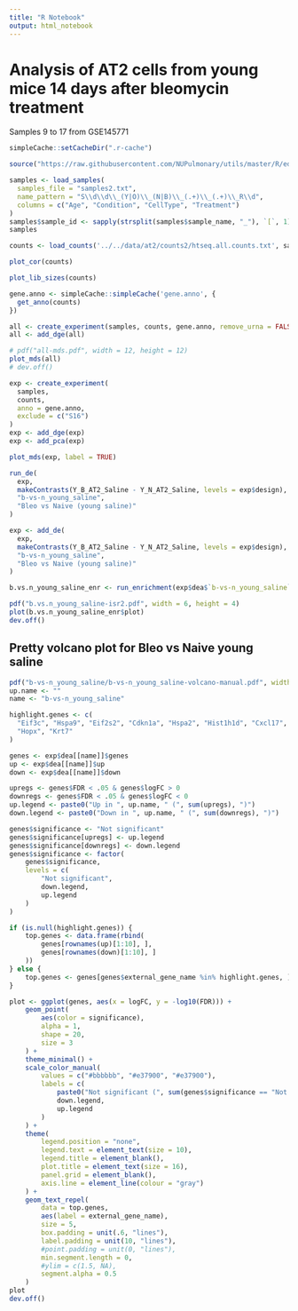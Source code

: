 ```yaml
---
title: "R Notebook"
output: html_notebook
---
```


# Analysis of AT2 cells from young mice 14 days after bleomycin treatment

Samples 9 to 17 from GSE145771

```r
simpleCache::setCacheDir(".r-cache")
```

```r
source("https://raw.githubusercontent.com/NUPulmonary/utils/master/R/edger.R")
```

```r
samples <- load_samples(
  samples_file = "samples2.txt",
  name_pattern = "S\\d\\d\\_(Y|O)\\_(N|B)\\_(.+)\\_(.+)\\_R\\d",
  columns = c("Age", "Condition", "CellType", "Treatment")
)
samples$sample_id <- sapply(strsplit(samples$sample_name, "_"), `[`, 1)
samples
```

```r
counts <- load_counts('../../data/at2/counts2/htseq.all.counts.txt', samples)
```

```r
plot_cor(counts)
```

```r
plot_lib_sizes(counts)
```

```r
gene.anno <- simpleCache::simpleCache('gene.anno', {
  get_anno(counts)
})
```

```r
all <- create_experiment(samples, counts, gene.anno, remove_urna = FALSE)
all <- add_dge(all)
```

```r
# pdf("all-mds.pdf", width = 12, height = 12)
plot_mds(all)
# dev.off()
```

```r
exp <- create_experiment(
  samples,
  counts,
  anno = gene.anno,
  exclude = c("S16")
)
exp <- add_dge(exp)
exp <- add_pca(exp)
```

```r
plot_mds(exp, label = TRUE)
```

```r
run_de(
  exp,
  makeContrasts(Y_B_AT2_Saline - Y_N_AT2_Saline, levels = exp$design),
  "b-vs-n_young_saline",
  "Bleo vs Naive (young saline)"
)
```


```r
exp <- add_de(
  exp,
  makeContrasts(Y_B_AT2_Saline - Y_N_AT2_Saline, levels = exp$design),
  "b-vs-n_young_saline",
  "Bleo vs Naive (young saline)"
)
```

```r
b.vs.n_young_saline_enr <- run_enrichment(exp$dea$`b-vs-n_young_saline`, pathways = "mouse-isr.gmt")
```

```r
pdf("b.vs.n_young_saline-isr2.pdf", width = 6, height = 4)
plot(b.vs.n_young_saline_enr$plot)
dev.off()
```


## Pretty volcano plot for Bleo vs Naive young saline
```r
pdf("b-vs-n_young_saline/b-vs-n_young_saline-volcano-manual.pdf", width = 6, height = 6, useDingbats = FALSE)
up.name <- ""
name <- "b-vs-n_young_saline"

highlight.genes <- c(
  "Eif3c", "Hspa9", "Eif2s2", "Cdkn1a", "Hspa2", "Hist1h1d", "Cxcl17",
  "Hopx", "Krt7"
)

genes <- exp$dea[[name]]$genes
up <- exp$dea[[name]]$up
down <- exp$dea[[name]]$down

upregs <- genes$FDR < .05 & genes$logFC > 0
downregs <- genes$FDR < .05 & genes$logFC < 0
up.legend <- paste0("Up in ", up.name, " (", sum(upregs), ")")
down.legend <- paste0("Down in ", up.name, " (", sum(downregs), ")")

genes$significance <- "Not significant"
genes$significance[upregs] <- up.legend
genes$significance[downregs] <- down.legend
genes$significance <- factor(
    genes$significance,
    levels = c(
        "Not significant",
        down.legend,
        up.legend
    )
)

if (is.null(highlight.genes)) {
    top.genes <- data.frame(rbind(
        genes[rownames(up)[1:10], ],
        genes[rownames(down)[1:10], ]
    ))
} else {
    top.genes <- genes[genes$external_gene_name %in% highlight.genes, ]
}

plot <- ggplot(genes, aes(x = logFC, y = -log10(FDR))) +
    geom_point(
        aes(color = significance),
        alpha = 1,
        shape = 20,
        size = 3
    ) +
    theme_minimal() +
    scale_color_manual(
        values = c("#bbbbbb", "#e37900", "#e37900"),
        labels = c(
            paste0("Not significant (", sum(genes$significance == "Not significant"), ")"),
            down.legend,
            up.legend
        )
    ) +
    theme(
        legend.position = "none",
        legend.text = element_text(size = 10),
        legend.title = element_blank(),
        plot.title = element_text(size = 16),
        panel.grid = element_blank(),
        axis.line = element_line(colour = "gray")
    ) +
    geom_text_repel(
        data = top.genes,
        aes(label = external_gene_name),
        size = 5,
        box.padding = unit(.6, "lines"),
        label.padding = unit(10, "lines"),
        #point.padding = unit(0, "lines"),
        min.segment.length = 0,
        #ylim = c(1.5, NA),
        segment.alpha = 0.5
    )
plot
dev.off()
```
